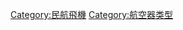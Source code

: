 {{noteTA
|1=zh-tw:商務機;zh-hk:公務機;zh-cn:公务机;
}}
{{Catnav|頁面分類|人类社会|交通|航空|航空飞行器|飛機}}
{{Catnav|頁面分類|人类社会|交通|交通工具|航空飞行器|飛機}}

{{catmore}}

[[Category:民航飛機|Category:民航飛機]]
[[Category:航空器类型|Category:航空器类型]]